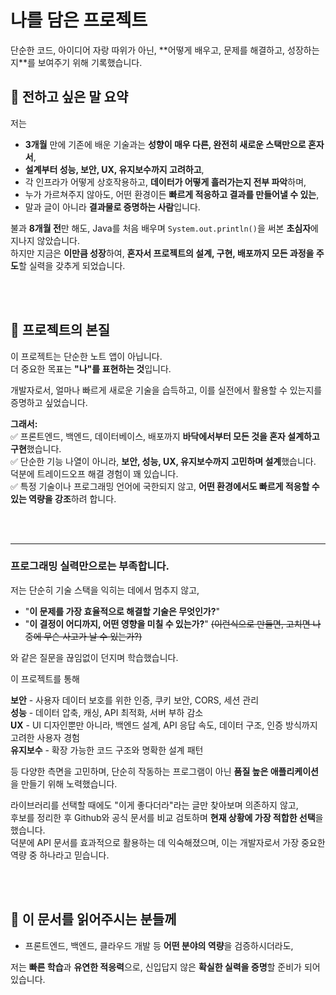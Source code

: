 
# 나를 담은 프로젝트

<Callout type="info" emoji="ℹ️">
  단순한 코드, 아이디어 자랑 따위가 아닌,
  **어떻게 배우고, 문제를 해결하고, 성장하는지**를 보여주기 위해 기록했습니다.
</Callout>

[//]: # (실제 웹상에 24시간 배포되는 웹서버를 클라우드로 여러개 구성하고<br/>)
[//]: # (각종 보안정책에 의한 제약을 지키면서도 원활한 통신이 가능하게끔 처리하는 등, 인프라 구축 그 자체에 많은 노력을 투자했습니다.)
[//]: # (또한, 비용적인 이유로 가동중인 모든 클라우드가 무료 플랜이기 때문에 성능적인 제약이 굉장히 컸는데,<br/>)
[//]: # (이런 저사양 환경 덕분에 **적당히 검색해서 나오는 아무 라이브러리, 아무 기법을 사용하는것보다**<br/> 다양한 도구들을 찾아보고 비교하며 어떤 장단점이 있는지 판단하고)
[//]: # (트레이드오프에 놓였을때 프로젝트의 현 상황, 목적, 추후 확장성 등 여러가지 요소를 제가 직접 판단해야 하기 때문에 정말 좋은 경험이 되었습니다.)


## 📢 전하고 싶은 말  요약

저는

- **3개월** 만에 기존에 배운 기술과는 **성향이 매우 다른, 완전히 새로운 스택만으로 혼자서**,
- **설계부터 성능, 보안, UX, 유지보수까지 고려하고**,
- 각 인프라가 어떻게 상호작용하고, **데이터가 어떻게 흘러가는지 전부 파악**하며,
- 누가 가르쳐주지 않아도, 어떤 환경이든 **빠르게 적응하고 결과를 만들어낼 수 있는**,
- 말과 글이 아니라 **결과물로 증명하는 사람**입니다.

불과 **8개월 전**만 해도, Java를 처음 배우며 `System.out.println()`을 써본 **초심자**에 지나지 않았습니다.<br/>
하지만 지금은 **이만큼 성장**하여, **혼자서 프로젝트의 설계, 구현, 배포까지 모든 과정을 주도**할 실력을 갖추게 되었습니다.

<br/>
<br/>

## 🎯 프로젝트의 본질

이 프로젝트는 단순한 노트 앱이 아닙니다.<br/>
더 중요한 목표는 **"나"를 표현하는 것**입니다.

개발자로서, 얼마나 빠르게 새로운 기술을 습득하고, 이를 실전에서 활용할 수 있는지를 증명하고 싶었습니다.

**그래서:**<br/>
✅ 프론트엔드, 백엔드, 데이터베이스, 배포까지 **바닥에서부터 모든 것을 혼자 설계하고 구현**했습니다.<br/>
✅ 단순한 기능 나열이 아니라, **보안, 성능, UX, 유지보수까지 고민하며 설계**했습니다. 덕분에 트레이드오프 해결 경험이 꽤 있습니다.<br/>
✅ 특정 기술이나 프로그래밍 언어에 국한되지 않고, **어떤 환경에서도 빠르게 적응할 수 있는 역량을 강조**하려 합니다.

<br/>
<br/>

---

### 프로그래밍 실력만으로는 부족합니다.

저는 단순히 기술 스택을 익히는 데에서 멈추지 않고,<br/>
- "**이 문제를 가장 효율적으로 해결할 기술은 무엇인가?**"
- "**이 결정이 어디까지, 어떤 영향을 미칠 수 있는가?**" <s>(이런식으로 만들면, 고치면 나중에 무슨 사고가 날 수 있는가?)</s>

와 같은 질문을 끊임없이 던지며 학습했습니다.<br/>

이 프로젝트를 통해<br/>

**보안** - 사용자 데이터 보호를 위한 인증, 쿠키 보안, CORS, 세션 관리<br/>
**성능** - 데이터 압축, 캐싱, API 최적화, 서버 부하 감소<br/>
**UX** - UI 디자인뿐만 아니라, 백엔드 설계, API 응답 속도, 데이터 구조, 인증 방식까지 고려한 사용자 경험<br/>
**유지보수** - 확장 가능한 코드 구조와 명확한 설계 패턴<br/>

등 다양한 측면을 고민하며, 단순히 작동하는 프로그램이 아닌 **품질 높은 애플리케이션**을 만들기 위해 노력했습니다.

라이브러리를 선택할 때에도 "이게 좋다더라"라는 글만 찾아보며 의존하지 않고,<br/>
후보를 정리한 후 Github와 공식 문서를 비교 검토하며 **현재 상황에 가장 적합한 선택**을 했습니다.<br/>
덕분에 API 문서를 효과적으로 활용하는 데 익숙해졌으며, 이는 개발자로서 가장 중요한 역량 중 하나라고 믿습니다.<br/>

<br/>
<br/>

## 🙏 이 문서를 읽어주시는 분들께

- 프론트엔드, 백엔드, 클라우드 개발 등 **어떤 분야의 역량**을 검증하시더라도,

저는 **빠른 학습**과 **유연한 적응력**으로, 신입답지 않은 **확실한 실력을 증명**할 준비가 되어 있습니다.

<br/>